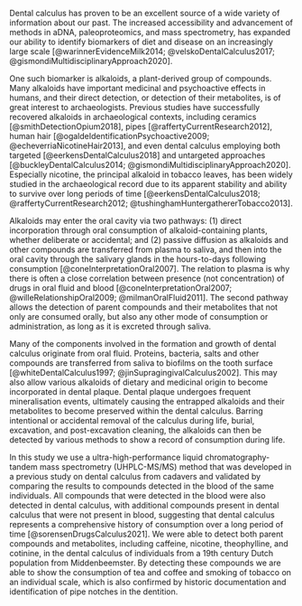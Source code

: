 <!-- intro to calculus and residues -->
Dental calculus has proven to be an excellent source of a wide variety of information
about our past. The increased accessibility and advancement of methods in
aDNA, paleoproteomics, and mass spectrometry, has expanded our ability to identify
biomarkers of diet and disease on an increasingly large scale
[@warinnerEvidenceMilk2014; @velskoDentalCalculus2017; @gismondiMultidisciplinaryApproach2020].

<!-- define alkaloids -->
One such biomarker is alkaloids, a plant-derived group of compounds. Many alkaloids
have important medicinal and psychoactive effects in humans, and their direct
detection, or detection of their metabolites, is of great interest to archaeologists.
Previous studies have successfully recovered alkaloids in archaeological
contexts, including ceramics [@smithDetectionOpium2018], pipes
[@raffertyCurrentResearch2012], human hair
[@ogaldeIdentificationPsychoactive2009; @echeverriaNicotineHair2013], and even
dental calculus employing both targeted [@eerkensDentalCalculus2018] and
untargeted approaches
[@buckleyDentalCalculus2014; @gismondiMultidisciplinaryApproach2020].
Especially nicotine, the principal alkaloid in tobacco leaves,
has been widely studied in the archaeological record due to its apparent stability
and ability to survive over long periods of time
[@eerkensDentalCalculus2018; @raffertyCurrentResearch2012; @tushinghamHuntergathererTobacco2013].

<!--how are compounds incorporated in dental calculus-->
Alkaloids may enter the oral cavity via two pathways: (1) direct
incorporation through oral consumption of alkaloid-containing plants, whether
deliberate or accidental;
and (2) passive diffusion as alkaloids and other compounds are transferred from
plasma to saliva, and then into the oral cavity through the salivary glands
in the hours-to-days following consumption [@coneInterpretationOral2007]. The
relation to plasma
is why there is often a close correlation between presence (not concentration)
of drugs in oral fluid and blood
[@coneInterpretationOral2007; @willeRelationshipOral2009; @milmanOralFluid2011].
The second pathway allows the
detection of parent compounds and their metabolites that not only are consumed orally,
but also any other mode
of consumption or administration, as long as it is excreted through saliva<!--cite e.g. injection or topical The second pathway may also be more
detectable, as the excretion of compounds through saliva may take hours to days
whereas compounds spend less time in the oral cavity during direct consumption-->.

Many of the components involved in the formation and growth of dental calculus
originate from oral fluid. Proteins, bacteria, salts and other compounds are
transferred from saliva to biofilms on the tooth surface
[@whiteDentalCalculus1997; @jinSupragingivalCalculus2002].
This may also allow various alkaloids of dietary and medicinal origin to become
incorporated in dental plaque. Dental plaque undergoes frequent mineralisation
events, ultimately causing the entrapped alkaloids and their metabolites to become
preserved within the dental calculus. Barring intentional or accidental removal of
the calculus during life,
burial, excavation, and post-excavation cleaning, the alkaloids can then be detected
by various methods to show a record of consumption during life.

<!--brief description of method validation-->
In this study we use a ultra-high-performance liquid chromatography-tandem mass
spectrometry (UHPLC-MS/MS) method that was developed in a previous study on dental
calculus from cadavers and validated by comparing the results to compounds detected
in the blood of the same individuals.
All compounds that were detected in the blood were also detected in dental calculus,
with additional compounds present in dental calculus that were not present
in blood, suggesting that dental calculus represents a comprehensive history of
consumption over a long period of time [@sorensenDrugsCalculus2021].
<!--summary of results-->
We were able to detect both parent compounds and metabolites, including caffeine,
nicotine, theophylline, and cotinine, in the dental calculus of individuals from
a 19th century Dutch population from Middenbeemster. By detecting these compounds
we are able to show the consumption
of tea and coffee and smoking of tobacco on an individual scale, which is also
confirmed by historic documentation and identification of pipe notches in the
dentition.
